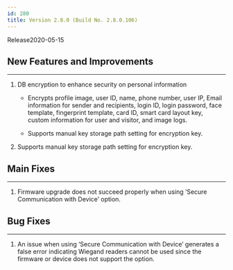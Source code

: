```yaml
---
id: 280
title: Version 2.8.0 (Build No. 2.8.0.106)
---
```


Release<Separator/>2020-05-15

## New Features and Improvements

---

1. DB encryption to enhance security on personal information

    * Encrypts profile image, user ID, name, phone number, user IP, Email information for sender and recipients, login ID, login password, face template, fingerprint template, card ID, smart card layout key, custom information for user and visitor, and image logs.
    
    * Supports manual key storage path setting for encryption key.

1. Supports manual key storage path setting for encryption key.

## Main Fixes

---

1. Firmware upgrade does not succeed properly when using ‘Secure Communication with Device’ option.

## Bug Fixes

---

1. An issue when using ‘Secure Communication with Device’ generates a false error indicating Wiegand readers cannot be used since the firmware or device does not support the option.